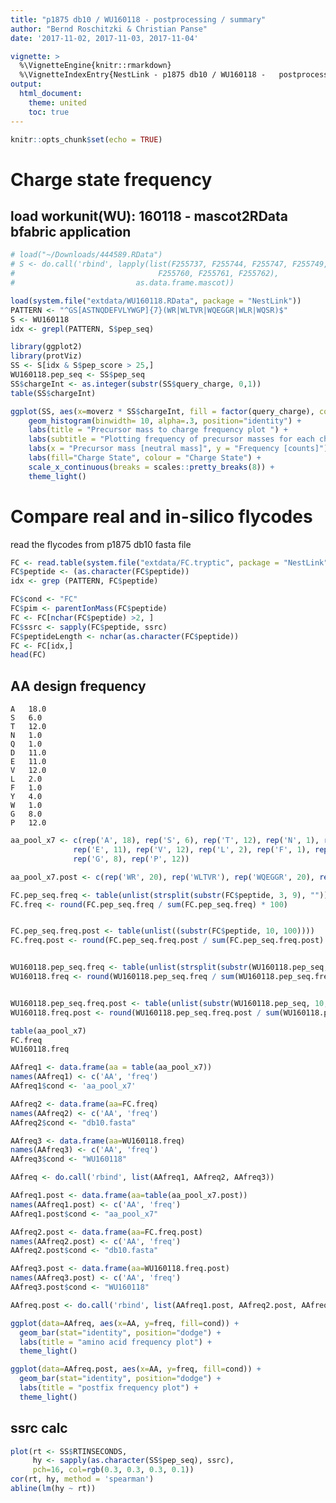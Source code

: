 ```yaml
---
title: "p1875 db10 / WU160118 -	postprocessing / summary"
author: "Bernd Roschitzki & Christian Panse"
date: '2017-11-02, 2017-11-03, 2017-11-04'

vignette: >
  %\VignetteEngine{knitr::rmarkdown}
  %\VignetteIndexEntry{NestLink - p1875 db10 / WU160118 -	postprocessing / summary}
output:
  html_document:
    theme: united	
    toc: true
---
```


```r
knitr::opts_chunk$set(echo = TRUE)
```

# Charge state frequency
## load workunit(WU): 160118 - mascot2RData bfabric application

```r
# load("~/Downloads/444589.RData")
# S <- do.call('rbind', lapply(list(F255737, F255744, F255747, F255749, F255751,
#                                F255760, F255761, F255762), 
#                           as.data.frame.mascot))

load(system.file("extdata/WU160118.RData", package = "NestLink"))
PATTERN <- "^GS[ASTNQDEFVLYWGP]{7}(WR|WLTVR|WQEGGR|WLR|WQSR)$"
S <- WU160118
idx <- grepl(PATTERN, S$pep_seq)
```


```r
library(ggplot2)
library(protViz)
SS <- S[idx & S$pep_score > 25,]
WU160118.pep_seq <- SS$pep_seq
SS$chargeInt <- as.integer(substr(SS$query_charge, 0,1))
table(SS$chargeInt)

ggplot(SS, aes(x=moverz * SS$chargeInt, fill = factor(query_charge), colour = factor(query_charge))) +
    geom_histogram(binwidth= 10, alpha=.3, position="identity") +
    labs(title = "Precursor mass to charge frequency plot ") +
    labs(subtitle = "Plotting frequency of precursor masses for each charge state") +
    labs(x = "Precursor mass [neutral mass]", y = "Frequency [counts]") +
    labs(fill="Charge State", colour = "Charge State") +
    scale_x_continuous(breaks = scales::pretty_breaks(8)) +
    theme_light()
```

# Compare real and in-silico flycodes

read the flycodes from p1875 db10 fasta file

```r
FC <- read.table(system.file("extdata/FC.tryptic", package = "NestLink"), col.names = "peptide")
FC$peptide <- (as.character(FC$peptide))
idx <- grep (PATTERN, FC$peptide)

FC$cond <- "FC"
FC$pim <- parentIonMass(FC$peptide)
FC <- FC[nchar(FC$peptide) >2, ]
FC$ssrc <- sapply(FC$peptide, ssrc)
FC$peptideLength <- nchar(as.character(FC$peptide))
FC <- FC[idx,]
head(FC)    
```

## AA design frequency

```
A 	18.0
S 	6.0
T 	12.0
N 	1.0
Q 	1.0
D 	11.0
E 	11.0
V 	12.0
L 	2.0
F 	1.0
Y 	4.0
W 	1.0
G 	8.0
P 	12.0
```

```r
aa_pool_x7 <- c(rep('A', 18), rep('S', 6), rep('T', 12), rep('N', 1), rep('Q', 1), rep('D', 11), 
              rep('E', 11), rep('V', 12), rep('L', 2), rep('F', 1), rep('Y', 4), rep('W', 1), 
              rep('G', 8), rep('P', 12))

aa_pool_x7.post <- c(rep('WR', 20), rep('WLTVR'), rep('WQEGGR', 20), rep('WLR', 20), rep('WQSR', 20))

```

```r
FC.pep_seq.freq <- table(unlist(strsplit(substr(FC$peptide, 3, 9), "")))
FC.freq <- round(FC.pep_seq.freq / sum(FC.pep_seq.freq) * 100)


FC.pep_seq.freq.post <- table(unlist((substr(FC$peptide, 10, 100))))
FC.freq.post <- round(FC.pep_seq.freq.post / sum(FC.pep_seq.freq.post) * 100)


WU160118.pep_seq.freq <- table(unlist(strsplit(substr(WU160118.pep_seq, 3, 9), "")))
WU160118.freq <- round(WU160118.pep_seq.freq / sum(WU160118.pep_seq.freq) *100)


WU160118.pep_seq.freq.post <- table(unlist(substr(WU160118.pep_seq, 10, 100)))
WU160118.freq.post <- round(WU160118.pep_seq.freq.post / sum(WU160118.pep_seq.freq.post) *100)
```

```r
table(aa_pool_x7)
FC.freq
WU160118.freq
```


```r
AAfreq1 <- data.frame(aa = table(aa_pool_x7))
names(AAfreq1) <- c('AA', 'freq')
AAfreq1$cond <- 'aa_pool_x7'

AAfreq2 <- data.frame(aa=FC.freq)
names(AAfreq2) <- c('AA', 'freq')
AAfreq2$cond <- "db10.fasta"

AAfreq3 <- data.frame(aa=WU160118.freq)
names(AAfreq3) <- c('AA', 'freq')
AAfreq3$cond <- "WU160118"

AAfreq <- do.call('rbind', list(AAfreq1, AAfreq2, AAfreq3))
```

```r
AAfreq1.post <- data.frame(aa=table(aa_pool_x7.post))
names(AAfreq1.post) <- c('AA', 'freq')
AAfreq1.post$cond <- "aa_pool_x7"

AAfreq2.post <- data.frame(aa=FC.freq.post)
names(AAfreq2.post) <- c('AA', 'freq')
AAfreq2.post$cond <- "db10.fasta"

AAfreq3.post <- data.frame(aa=WU160118.freq.post)
names(AAfreq3.post) <- c('AA', 'freq')
AAfreq3.post$cond <- "WU160118"

AAfreq.post <- do.call('rbind', list(AAfreq1.post, AAfreq2.post, AAfreq3.post))

```

```r
ggplot(data=AAfreq, aes(x=AA, y=freq, fill=cond)) + 
  geom_bar(stat="identity", position="dodge") + 
  labs(title = "amino acid frequency plot") +
  theme_light()
```


```r
ggplot(data=AAfreq.post, aes(x=AA, y=freq, fill=cond)) + 
  geom_bar(stat="identity", position="dodge") + 
  labs(title = "postfix frequency plot") +
  theme_light()
```

## ssrc calc

```r
plot(rt <- SS$RTINSECONDS, 
     hy <- sapply(as.character(SS$pep_seq), ssrc), 
     pch=16, col=rgb(0.3, 0.3, 0.3, 0.1))
cor(rt, hy, method = 'spearman')
abline(lm(hy ~ rt))
```

 
